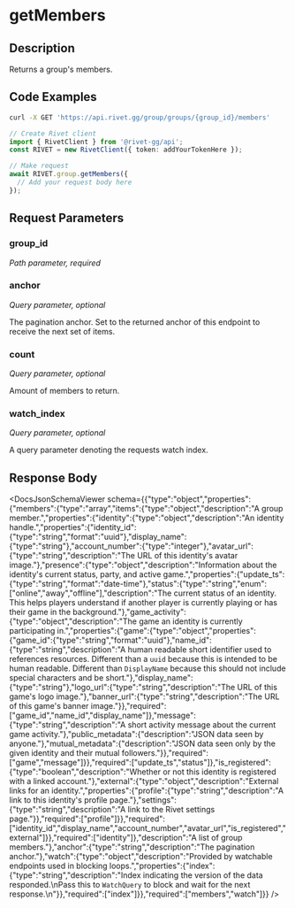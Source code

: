 

# getMembers

## Description

Returns a group's members.


## Code Examples

<CodeGroup title='Request' tag='GET' label='https://api.rivet.gg/group/groups/{group_id}/members'>

```bash {{ title: 'cURL' }}
curl -X GET 'https://api.rivet.gg/group/groups/{group_id}/members'
```

```ts
// Create Rivet client
import { RivetClient } from '@rivet-gg/api';
const RIVET = new RivetClient({ token: addYourTokenHere });

// Make request
await RIVET.group.getMembers({
  // Add your request body here
});
```

</CodeGroup>


## Request Parameters


### group_id

_Path parameter, required_





### anchor

_Query parameter, optional_


The pagination anchor. Set to the returned anchor of this endpoint to receive the next set of items.


### count

_Query parameter, optional_


Amount of members to return.


### watch_index

_Query parameter, optional_


A query parameter denoting the requests watch index.


## Response Body

<DocsJsonSchemaViewer schema={{"type":"object","properties":{"members":{"type":"array","items":{"type":"object","description":"A group member.","properties":{"identity":{"type":"object","description":"An identity handle.","properties":{"identity_id":{"type":"string","format":"uuid"},"display_name":{"type":"string"},"account_number":{"type":"integer"},"avatar_url":{"type":"string","description":"The URL of this identity's avatar image."},"presence":{"type":"object","description":"Information about the identity's current status, party, and active game.","properties":{"update_ts":{"type":"string","format":"date-time"},"status":{"type":"string","enum":["online","away","offline"],"description":"The current status of an identity. This helps players understand if another player is currently playing or has their game in the background."},"game_activity":{"type":"object","description":"The game an identity is currently participating in.","properties":{"game":{"type":"object","properties":{"game_id":{"type":"string","format":"uuid"},"name_id":{"type":"string","description":"A human readable short identifier used to references resources. Different than a `uuid` because this is intended to be human readable. Different than `DisplayName` because this should not include special characters and be short."},"display_name":{"type":"string"},"logo_url":{"type":"string","description":"The URL of this game's logo image."},"banner_url":{"type":"string","description":"The URL of this game's banner image."}},"required":["game_id","name_id","display_name"]},"message":{"type":"string","description":"A short activity message about the current game activity."},"public_metadata":{"description":"JSON data seen by anyone."},"mutual_metadata":{"description":"JSON data seen only by the given identity and their mutual followers."}},"required":["game","message"]}},"required":["update_ts","status"]},"is_registered":{"type":"boolean","description":"Whether or not this identity is registered with a linked account."},"external":{"type":"object","description":"External links for an identity.","properties":{"profile":{"type":"string","description":"A link to this identity's profile page."},"settings":{"type":"string","description":"A link to the Rivet settings page."}},"required":["profile"]}},"required":["identity_id","display_name","account_number","avatar_url","is_registered","external"]}},"required":["identity"]},"description":"A list of group members."},"anchor":{"type":"string","description":"The pagination anchor."},"watch":{"type":"object","description":"Provided by watchable endpoints used in blocking loops.","properties":{"index":{"type":"string","description":"Index indicating the version of the data responded.\nPass this to `WatchQuery` to block and wait for the next response.\n"}},"required":["index"]}},"required":["members","watch"]}} />

